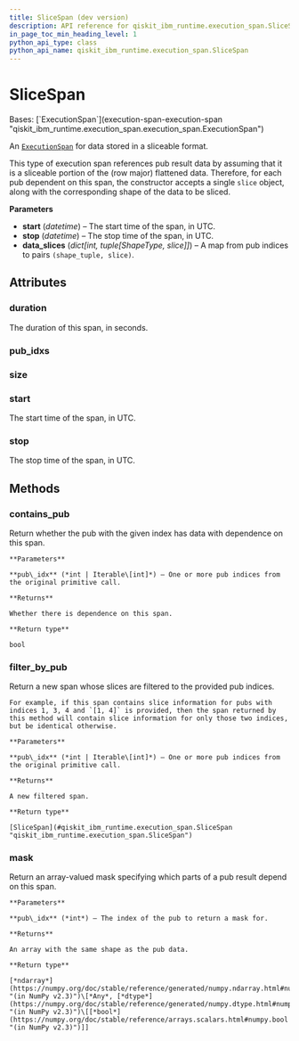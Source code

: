 ```yaml
---
title: SliceSpan (dev version)
description: API reference for qiskit_ibm_runtime.execution_span.SliceSpan in the dev version of qiskit-ibm-runtime
in_page_toc_min_heading_level: 1
python_api_type: class
python_api_name: qiskit_ibm_runtime.execution_span.SliceSpan
---
```


# SliceSpan

<Class id="qiskit_ibm_runtime.execution_span.SliceSpan" isDedicatedPage={true} github="https://github.com/Qiskit/qiskit-ibm-runtime/tree/main/qiskit_ibm_runtime/execution_span/slice_span.py#L27-L74" signature="SliceSpan(start, stop, data_slices)" modifiers="class">
  Bases: [`ExecutionSpan`](execution-span-execution-span "qiskit_ibm_runtime.execution_span.execution_span.ExecutionSpan")

  An [`ExecutionSpan`](execution-span-execution-span "qiskit_ibm_runtime.execution_span.ExecutionSpan") for data stored in a sliceable format.

  This type of execution span references pub result data by assuming that it is a sliceable portion of the (row major) flattened data. Therefore, for each pub dependent on this span, the constructor accepts a single `slice` object, along with the corresponding shape of the data to be sliced.

  **Parameters**

  *   **start** (*datetime*) – The start time of the span, in UTC.
  *   **stop** (*datetime*) – The stop time of the span, in UTC.
  *   **data\_slices** (*dict\[int, tuple\[ShapeType, slice]]*) – A map from pub indices to pairs `(shape_tuple, slice)`.

  ## Attributes

  ### duration

  <Attribute id="qiskit_ibm_runtime.execution_span.SliceSpan.duration">
    The duration of this span, in seconds.
  </Attribute>

  ### pub\_idxs

  <Attribute id="qiskit_ibm_runtime.execution_span.SliceSpan.pub_idxs" />

  ### size

  <Attribute id="qiskit_ibm_runtime.execution_span.SliceSpan.size" />

  ### start

  <Attribute id="qiskit_ibm_runtime.execution_span.SliceSpan.start">
    The start time of the span, in UTC.
  </Attribute>

  ### stop

  <Attribute id="qiskit_ibm_runtime.execution_span.SliceSpan.stop">
    The stop time of the span, in UTC.
  </Attribute>

  ## Methods

  ### contains\_pub

  <Function id="qiskit_ibm_runtime.execution_span.SliceSpan.contains_pub" github="https://github.com/Qiskit/qiskit-ibm-runtime/tree/main/qiskit_ibm_runtime/execution_span/execution_span.py#L112-L122" signature="contains_pub(pub_idx)">
    Return whether the pub with the given index has data with dependence on this span.

    **Parameters**

    **pub\_idx** (*int | Iterable\[int]*) – One or more pub indices from the original primitive call.

    **Returns**

    Whether there is dependence on this span.

    **Return type**

    bool
  </Function>

  ### filter\_by\_pub

  <Function id="qiskit_ibm_runtime.execution_span.SliceSpan.filter_by_pub" github="https://github.com/Qiskit/qiskit-ibm-runtime/tree/main/qiskit_ibm_runtime/execution_span/slice_span.py#L71-L74" signature="filter_by_pub(pub_idx)">
    Return a new span whose slices are filtered to the provided pub indices.

    For example, if this span contains slice information for pubs with indices 1, 3, 4 and `[1, 4]` is provided, then the span returned by this method will contain slice information for only those two indices, but be identical otherwise.

    **Parameters**

    **pub\_idx** (*int | Iterable\[int]*) – One or more pub indices from the original primitive call.

    **Returns**

    A new filtered span.

    **Return type**

    [SliceSpan](#qiskit_ibm_runtime.execution_span.SliceSpan "qiskit_ibm_runtime.execution_span.SliceSpan")
  </Function>

  ### mask

  <Function id="qiskit_ibm_runtime.execution_span.SliceSpan.mask" github="https://github.com/Qiskit/qiskit-ibm-runtime/tree/main/qiskit_ibm_runtime/execution_span/slice_span.py#L65-L69" signature="mask(pub_idx)">
    Return an array-valued mask specifying which parts of a pub result depend on this span.

    **Parameters**

    **pub\_idx** (*int*) – The index of the pub to return a mask for.

    **Returns**

    An array with the same shape as the pub data.

    **Return type**

    [*ndarray*](https://numpy.org/doc/stable/reference/generated/numpy.ndarray.html#numpy.ndarray "(in NumPy v2.3)")\[*Any*, [*dtype*](https://numpy.org/doc/stable/reference/generated/numpy.dtype.html#numpy.dtype "(in NumPy v2.3)")\[[*bool*](https://numpy.org/doc/stable/reference/arrays.scalars.html#numpy.bool "(in NumPy v2.3)")]]
  </Function>
</Class>

